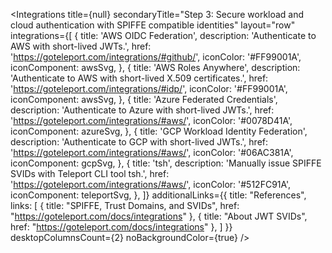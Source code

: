 
<Integrations
  title={null}
  secondaryTitle="Step 3: Secure workload and cloud authentication with SPIFFE compatible identities"
  layout="row"
  integrations={[
    {
      title: 'AWS OIDC Federation',
      description: 'Authenticate to AWS with short-lived JWTs.',
      href: 'https://goteleport.com/integrations/#github/',
      iconColor: '#FF99001A',
      iconComponent: awsSvg,
    },
    {
      title: 'AWS Roles Anywhere',
      description: 'Authenticate to AWS with short-lived X.509 certificates.',
      href: 'https://goteleport.com/integrations/#idp/',
      iconColor: '#FF99001A',
      iconComponent: awsSvg,
    },
    {
      title: 'Azure Federated Credentials',
      description: 'Authenticate to Azure with short-lived JWTs.',
      href: 'https://goteleport.com/integrations/#aws/',
      iconColor: '#0078D41A',
      iconComponent: azureSvg,
    },
    {
      title: 'GCP Workload Identity Federation',
      description: 'Authenticate to GCP with short-lived JWTs.',
      href: 'https://goteleport.com/integrations/#aws/',
      iconColor: '#06AC381A',
      iconComponent: gcpSvg,
    },
    {
      title: 'tsh',
      description: 'Manually issue SPIFFE SVIDs with Teleport CLI tool tsh.',
      href: 'https://goteleport.com/integrations/#aws/',
      iconColor: '#512FC91A',
      iconComponent: teleportSvg,
    },
  ]}
  additionalLinks={{
    title: "References",
    links: [
    {
      title: "SPIFFE, Trust Domains, and SVIDs",
      href: "https://goteleport.com/docs/integrations"
    },
    {
      title: "About JWT SVIDs",
      href: "https://goteleport.com/docs/integrations"
    },
  ]
  }}
  desktopColumnsCount={2}
  noBackgroundColor={true}
/>